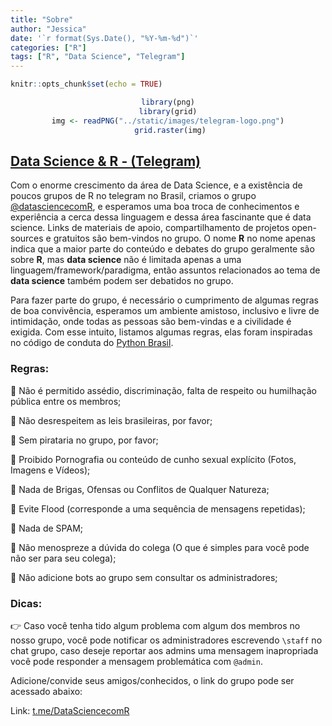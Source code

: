 ```yaml
---
title: "Sobre"
author: "Jessica"
date: '`r format(Sys.Date(), "%Y-%m-%d")`'
categories: ["R"]
tags: ["R", "Data Science", "Telegram"]
---
```


```r
knitr::opts_chunk$set(echo = TRUE)
```

<center>
```r
library(png)
library(grid)
img <- readPNG("../static/images/telegram-logo.png")
 grid.raster(img)
```
</center>

## [Data Science & R - (Telegram)](http://t.me/datasciencecomR)

Com o enorme crescimento da área de Data Science, e a existência de poucos grupos de R no telegram no Brasil, criamos o grupo [\@datasciencecomR](http://t.me/datasciencecomR), e esperamos uma boa troca de conhecimentos e experiência a cerca dessa linguagem e dessa área fascinante que é data science. Links de materiais de apoio, compartilhamento de projetos open-sources e gratuitos são bem-vindos no grupo. O nome **R** no nome apenas indica que a maior parte do conteúdo e debates do grupo geralmente são sobre **R**, mas **data science** não é limitada apenas a uma linguagem/framework/paradigma, então assuntos relacionados ao tema de **data science** também podem ser debatidos no grupo.

Para fazer parte do grupo, é necessário o cumprimento de algumas regras de boa convivência, esperamos um ambiente amistoso, inclusivo e livre de intimidação, onde todas as pessoas são bem-vindas e a civilidade é exigida. Com esse intuito, listamos algumas regras, elas foram inspiradas no código de conduta do [Python Brasil](https://github.com/pythonbrasil/codigo-de-conduta).

### Regras:

🚫 Não é permitido assédio, discriminação, falta de respeito ou humilhação pública entre os membros;

🚫 Não desrespeitem as leis brasileiras, por favor;

🚫 Sem pirataria no grupo, por favor;

🚫 Proibido Pornografia ou conteúdo de cunho sexual explícito (Fotos, Imagens e Vídeos); 

🚫 Nada de Brigas, Ofensas ou Conflitos de Qualquer Natureza;

📌 Evite Flood (corresponde a uma sequência de  mensagens repetidas);

📌 Nada de  SPAM;

📌 Não menospreze a dúvida do colega (O que é simples para você pode não ser para seu colega);

📌 Não adicione bots ao grupo sem consultar os administradores;


### Dicas:

👉 Caso você tenha tido algum problema com algum dos membros no nosso grupo, você pode notificar os administradores escrevendo ```\staff``` no chat grupo, caso deseje reportar aos admins uma mensagem inapropriada você pode responder a mensagem problemática com ``@admin``.  

Adicione/convide seus amigos/conhecidos, o link do grupo pode ser acessado abaixo:

Link: [t.me/DataSciencecomR](http://t.me/datasciencecomR)

